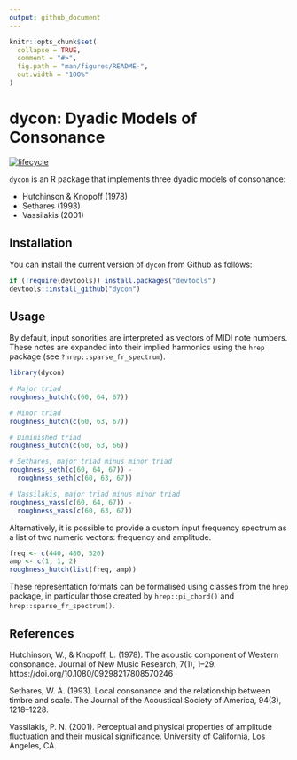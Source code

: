 ```yaml
---
output: github_document
---
```


<!-- README.md is generated from README.Rmd. Please edit that file -->

```r
knitr::opts_chunk$set(
  collapse = TRUE,
  comment = "#>",
  fig.path = "man/figures/README-",
  out.width = "100%"
)
```
# dycon: Dyadic Models of Consonance

[![lifecycle](https://img.shields.io/badge/lifecycle-experimental-orange.svg)](https://www.tidyverse.org/lifecycle/#experimental)

`dycon` is an R package that implements three dyadic models of consonance:

- Hutchinson & Knopoff (1978)
- Sethares (1993)
- Vassilakis (2001)

## Installation

You can install the current version of `dycon` from Github as follows:

``` r
if (!require(devtools)) install.packages("devtools")
devtools::install_github("dycon")
```

## Usage

By default, input sonorities are interpreted as vectors of MIDI note numbers.
These notes are expanded into their implied harmonics using the `hrep` package
(see `?hrep::sparse_fr_spectrum`).

```r
library(dycon)

# Major triad
roughness_hutch(c(60, 64, 67)) 

# Minor triad
roughness_hutch(c(60, 63, 67)) 

# Diminished triad
roughness_hutch(c(60, 63, 66)) 

# Sethares, major triad minus minor triad
roughness_seth(c(60, 64, 67)) - 
  roughness_seth(c(60, 63, 67))

# Vassilakis, major triad minus minor triad
roughness_vass(c(60, 64, 67)) - 
  roughness_vass(c(60, 63, 67))
```

Alternatively, it is possible to provide a custom input frequency spectrum
as a list of two numeric vectors: frequency and amplitude.

```r
freq <- c(440, 480, 520)
amp <- c(1, 1, 2)
roughness_hutch(list(freq, amp))
```

These representation formats can be formalised using classes from the `hrep` package,
in particular those created by `hrep::pi_chord()` and `hrep::sparse_fr_spectrum()`.

## References

Hutchinson, W., & Knopoff, L. (1978). The acoustic component of Western consonance. Journal of New Music Research, 7(1), 1–29. https://doi.org/10.1080/09298217808570246

Sethares, W. A. (1993). Local consonance and the relationship between timbre and scale. The Journal of the Acoustical Society of America, 94(3), 1218–1228.

Vassilakis, P. N. (2001). Perceptual and physical properties of amplitude fluctuation and their musical significance. University of California, Los Angeles, CA.
